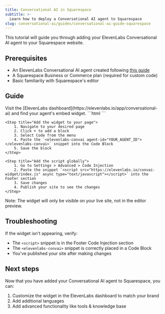 ```yaml
---
title: Conversational AI in Squarespace
subtitle: >-
  Learn how to deploy a Conversational AI agent to Squarespace
slug: conversational-ai/guides/conversational-ai-guide-squarespace
---
```


This tutorial will guide you through adding your ElevenLabs Conversational AI agent to your Squarespace website.

## Prerequisites

- An ElevenLabs Conversational AI agent created following [this guide](/docs/conversational-ai/docs/agent-setup)
- A Squarespace Business or Commerce plan (required for custom code)
- Basic familiarity with Squarespace's editor

## Guide

<Steps>
    <Step title="Get your embed code">
        Visit the [ElevenLabs dashboard](https://elevenlabs.io/app/conversational-ai) and find your agent's embed widget.
        ```html
        <elevenlabs-convai agent-id="YOUR_AGENT_ID"></elevenlabs-convai>
        <script src="https://elevenlabs.io/convai-widget/index.js" async type="text/javascript"></script>
        ```
    </Step>

    <Step title="Add the widget to your page">
        1. Navigate to your desired page
        2. Click + to add a block
        3. Select Code from the menu
        4. Paste the `<elevenlabs-convai agent-id="YOUR_AGENT_ID"></elevenlabs-convai>` snippet into the Code Block
        5. Save the block
    </Step>

    <Step title="Add the script globally">
        1. Go to Settings > Advanced > Code Injection
        2. Paste the snippet `<script src="https://elevenlabs.io/convai-widget/index.js" async type="text/javascript"></script>` into the Footer section
        3. Save changes
        4. Publish your site to see the changes
    </Step>

</Steps>

Note: The widget will only be visible on your live site, not in the editor preview.

## Troubleshooting

If the widget isn't appearing, verify:

- The `<script>` snippet is in the Footer Code Injection section
- The `<elevenlabs-convai>` snippet is correctly placed in a Code Block
- You've published your site after making changes

## Next steps

Now that you have added your Conversational AI agent to Squarespace, you can:

1. Customize the widget in the ElevenLabs dashboard to match your brand
2. Add additional languages
3. Add advanced functionality like tools & knowledge base
